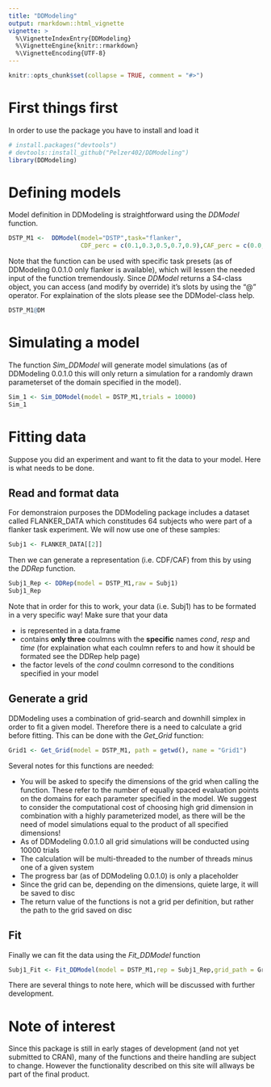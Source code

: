 ```yaml
---
title: "DDModeling"
output: rmarkdown::html_vignette
vignette: >
  %\VignetteIndexEntry{DDModeling}
  %\VignetteEngine{knitr::rmarkdown}
  %\VignetteEncoding{UTF-8}
---
```


```r
knitr::opts_chunk$set(collapse = TRUE, comment = "#>")
```

# First things first
In order to use the package you have to install and load it

```r
# install.packages("devtools")
# devtools::install_github("Pelzer402/DDModeling")
library(DDModeling)
```
# Defining models
Model definition in DDModeling is straightforward using the _DDModel_ function.
```r
DSTP_M1 <-  DDModel(model="DSTP",task="flanker",
                    CDF_perc = c(0.1,0.3,0.5,0.7,0.9),CAF_perc = c(0.0,0.2,0.4,0.6,0.8,1.0))
```
Note that the function can be used with specific task presets (as of DDModeling 0.0.1.0 only flanker is available), which will lessen the needed input of the function tremendously. Since _DDModel_ returns a S4-class object, you can access (and modify by override) it's slots by using the "@" operator. For explaination of the slots please see the DDModel-class help. 
```r
DSTP_M1@DM
```
# Simulating a model
The function _Sim_DDModel_ will generate model simulations (as of DDModeling 0.0.1.0 this will only return a simulation for a randomly drawn parameterset of the domain specified in the model).
```r
Sim_1 <- Sim_DDModel(model = DSTP_M1,trials = 10000)
Sim_1
```
# Fitting data
Suppose you did an experiment and want to fit the data to your model. Here is what needs to be done.

## Read and format data

For demonstraion purposes the DDModeling package includes a dataset called FLANKER_DATA which constitudes 64 subjects who were part of a flanker task experiment. We will now use one of these samples:
```r
Subj1 <- FLANKER_DATA[[2]]
```
Then we can generate a representation (i.e. CDF/CAF) from this by using the _DDRep_ function.
```r
Subj1_Rep <- DDRep(model = DSTP_M1,raw = Subj1)
Subj1_Rep
```
Note that in order for this to work, your data (i.e. Subj1) has to be formated in a very specific way! Make sure that your data

* is represented in a data.frame 
* contains **only three** coulmns with the **specific** names _cond_, _resp_ and _time_ (for explaination what each coulmn refers to and how it should be formated see the DDRep help page)
* the factor levels of the _cond_ coulmn corresond to the conditions specified in your model

## Generate a grid

DDModeling uses a combination of grid-search and downhill simplex in order to fit a given model. Therefore there is a need to calculate a grid before fitting. This can be done with the _Get_Grid_ function:
```r
Grid1 <- Get_Grid(model = DSTP_M1, path = getwd(), name = "Grid1")
```
Several notes for this functions are needed:

* You will be asked to specify the dimensions of the grid when calling the function. These refer to the number of equally spaced evaluation points on the domains for each parameter specified in the model. We suggest to consider the computational cost of choosing high grid dimension in combination with a highly parameterized model, as there will be the need of model simulations equal to the product of all specified dimensions!
* As of DDModeling 0.0.1.0 all grid simulations will be conducted using 10000 trials
* The calculation will be multi-threaded to the number of threads minus one of a given system
* The progress bar (as of DDModeling 0.0.1.0) is only a placeholder
* Since the grid can be, depending on the dimensions, quiete large, it will be saved to disc
* The return value of the functions is not a grid per definition, but rather the path to the grid saved on disc

## Fit
Finally we can fit the data using the _Fit_DDModel_ function
```r
Subj1_Fit <- Fit_DDModel(model = DSTP_M1,rep = Subj1_Rep,grid_path = Grid1,s_sampling=FALSE,trials=10000)
```
There are several things to note here, which will be discussed with further development.

# Note of interest

Since this package is still in early stages of development (and not yet submitted to CRAN), many of the functions and theire handling are subject to change. However the functionality described on this site will allways be part of the final product.

